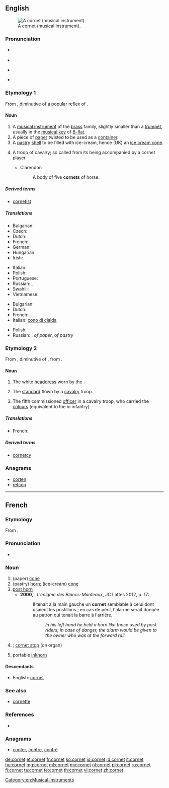 ==English==
{{wikipedia}}
[[Image:Cornet2.png|thumb|A cornet (musical instrument).]]

===Pronunciation===
* {{a|US}} {{IPA|/kɔɹˈnɛt/}}
* {{rhymes|ɛt}}
* {{a|UK}} {{IPA|/ˈkɔːnɪt/}}
* {{rhymes|ɔː(ɹ)nɪt}}
{{rfap|lang=en}}

===Etymology 1===
From {{etyl|fro}} {{term|cornet|lang=fro}}, diminutive of a popular reflex of {{etyl|la}} {{term|cornu|cornū|horn|lang=la}}.

====Noun====
{{en-noun}}

# A [[musical instrument]] of the [[brass]] family, slightly smaller than a [[trumpet]], usually in the [[musical key]] of [[B-flat]].
# A piece of [[paper]] twisted to be used as a [[container]].
# A [[pastry]] [[shell]] to be filled with ice-cream, hence (UK) an [[ice cream cone]].
# {{obsolete}} A troop of cavalry; so called from its being accompanied by a cornet player.
#* Clarendon
#*: A body of five '''cornets''' of horse.

=====Derived terms=====
* [[cornetist]]

=====Translations=====
{{trans-top|musical instrument}}
* Bulgarian: {{t-|bg|корнет|m}}
* Czech: {{t-|cs|kornet|m}}
* Dutch: {{t+|nl|kornet}}
* French: {{t+|fr|cornet|m}}
* German: {{t+|de|Kornett|n}}
* Hungarian: {{t+|hu|kornett}}
* Irish: {{t-|ga|coirnéad|m}}
{{trans-mid}}
* Italian: {{t+|it|cornetta|f}}
* Polish: {{t+|pl|kornet|m}}
* Portuguese: {{t+|pt|corneta|f}}
* Russian: {{t+|ru|корнет|m|tr=kornét}}, {{t+|ru|корнет-а-пистон|m|tr=kornét-a-pistón}}
* Swahili: {{t-|sw|tarumbeta ndogo}}
* Vietnamese: {{t-|vi|kèn coonê}}
{{trans-bottom}}

{{trans-top|cone}}
* Bulgarian: {{t-|bg|фунийка|f}}
* Dutch: {{t+|nl|kornet}}
* French: {{t+|fr|cornet|m}}
* Italian: [[cono di cialda]] {{m}}
{{trans-mid}}
* Polish: {{t+|pl|kornet|m}}
* Russian: {{t+|ru|кулёк|m|tr=kul'ók}}, {{t+|ru|фунтик|m|tr=fúntik}} ''of paper'', {{t+|ru|рожок|m|tr=rožók}} ''of pastry''
{{trans-bottom}}

===Etymology 2===
From {{etyl|frm}} {{term|cornette|lang=frm}}, diminutive of {{term|corne|lang=frm}}, from {{etyl|la}} {{term|cornua||horns|lang=la}}.

====Noun====
{{en-noun}}

# The white [[headdress]] worn by the {{w|Sisters of Charity}}.
# {{obsolete}} The [[standard]] flown by a [[cavalry]] troop.
# {{historical}} The fifth commissioned [[officer]] in a cavalry troop, who carried the [[colours]] (equivalent to the {{term|ensign}} in infantry).

=====Translations=====
{{trans-top|military officer}}
*French: {{t|fr|cornette|m}}
{{trans-mid}}
{{trans-bottom}}

=====Derived terms=====
* [[cornetcy]]

===Anagrams===
* [[corten#English|corten]]
* [[retcon#English|retcon]]

[[Category:en:Musical instruments]]

----

==French==

===Etymology===
From {{suffix|corne|et|lang=fr}}.

===Pronunciation===
*{{IPA|/kɔʁ.nɛ/|lang=fr}}

===Noun===
{{fr-noun|m}}

# (paper) [[cone]]
# (pastry) [[horn]]; (ice-cream) [[cone]]
# [[post horn]]
#*'''2000''', {{w|Jean-François Parot}}, ''L'énigme des Blancs-Manteaux'', JC Lattès 2012, p. 17:
#*:Il tenait à la main gauche un '''cornet''' semblable à celui dont usaient les postillons ; en cas de péril, l'alarme serait donnée au patron qui tenait la barre à l'arrière.
#*::''In his left hand he held a horn like those used by post riders; in case of danger, the alarm would be given to the owner who was at the forward rail.'' 
# {{musical instruments|lang=fr}} {{l|en|cornet}}; [[cornet stop]] (on organ)
# portable [[inkhorn]]

====Descendants====
* English: [[#English|cornet]]

===See also===
* [[cornette]]

===References===
* {{R:NPLarousse}}

===Anagrams===
* [[conter#French|conter]], [[contre#French|contre]], [[contré#French|contré]]

[[de:cornet]]
[[et:cornet]]
[[fr:cornet]]
[[ko:cornet]]
[[io:cornet]]
[[id:cornet]]
[[it:cornet]]
[[hu:cornet]]
[[mg:cornet]]
[[ml:cornet]]
[[my:cornet]]
[[nl:cornet]]
[[pl:cornet]]
[[ru:cornet]]
[[fi:cornet]]
[[ta:cornet]]
[[te:cornet]]
[[th:cornet]]
[[vi:cornet]]
[[zh:cornet]]